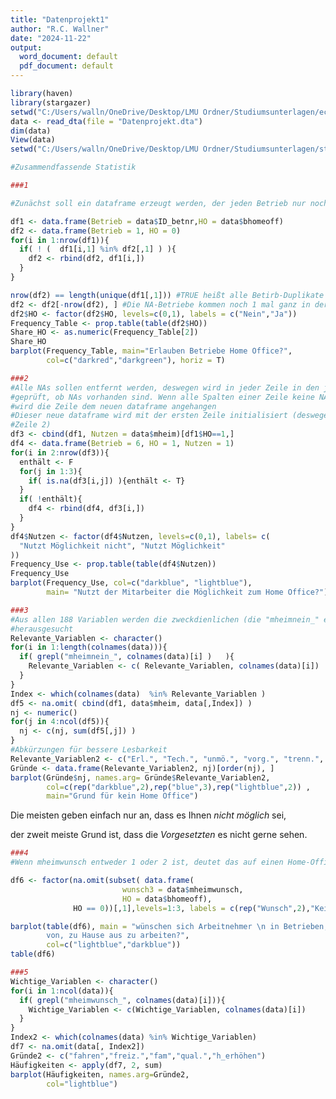 ```yaml
---
title: "Datenprojekt1"
author: "R.C. Wallner"
date: "2024-11-22"
output:
  word_document: default
  pdf_document: default
---
```


```R
library(haven)
library(stargazer)
setwd("C:/Users/walln/OneDrive/Desktop/LMU Ordner/Studiumsunterlagen/econ_WiSe_3/Öko1")
data <- read_dta(file = "Datenprojekt.dta")
dim(data)
View(data)
setwd("C:/Users/walln/OneDrive/Desktop/LMU Ordner/Studiumsunterlagen/stat_WiSe1/GitRepositories/DatenprojektXiaJoRu")
```

```R
#Zusammendfassende Statistik

###1

#Zunächst soll ein dataframe erzeugt werden, der jeden Betrieb nur noch einzeln enthält  

df1 <- data.frame(Betrieb = data$ID_betnr,HO = data$bhomeoff)
df2 <- data.frame(Betrieb = 1, HO = 0) 
for(i in 1:nrow(df1)){
  if( ! (  df1[i,1] %in% df2[,1] ) ){
    df2 <- rbind(df2, df1[i,])
  }
}

nrow(df2) == length(unique(df1[,1])) #TRUE heißt alle Betirb-Duplikate eliminert
df2 <- df2[-nrow(df2), ] #Die NA-Betriebe kommen noch 1 mal ganz in der letzten Zeile vor
df2$HO <- factor(df2$HO, levels=c(0,1), labels = c("Nein","Ja"))
Frequency_Table <- prop.table(table(df2$HO))
Share_HO <- as.numeric(Frequency_Table[2])
Share_HO
barplot(Frequency_Table, main="Erlauben Betriebe Home Office?",
        col=c("darkred","darkgreen"), horiz = T)
```


```R
###2
#Alle NAs sollen entfernt werden, deswegen wird in jeder Zeile in den jeweiligen Spalten
#geprüft, ob NAs vorhanden sind. Wenn alle Spalten einer Zeile keine NAs enthalten, dann
#wird die Zeile dem neuen dataframe angehangen
#Dieser neue dataframe wird mit der ersten Zeile initialisiert (deswegen beginnt es bei 
#Zeile 2)
df3 <- cbind(df1, Nutzen = data$mheim)[df1$HO==1,]
df4 <- data.frame(Betrieb = 6, HO = 1, Nutzen = 1)
for(i in 2:nrow(df3)){
  enthält <- F
  for(j in 1:3){
    if( is.na(df3[i,j]) ){enthält <- T}
  }
  if( !enthält){
    df4 <- rbind(df4, df3[i,])
  }
}
df4$Nutzen <- factor(df4$Nutzen, levels=c(0,1), labels= c(
  "Nutzt Möglichkeit nicht", "Nutzt Möglichkeit"
))
Frequency_Use <- prop.table(table(df4$Nutzen))
Frequency_Use 
barplot(Frequency_Use, col=c("darkblue", "lightblue"),
        main= "Nutzt der Mitarbeiter die Möglichkeit zum Home Office?")
```
```R
###3
#Aus allen 188 Variablen werden die zweckdienlichen (die "mheimnein_" enthalten) 
#herausgesucht
Relevante_Variablen <- character()
for(i in 1:length(colnames(data))){
  if( grepl("mheimnein_", colnames(data)[i] )   ){
    Relevante_Variablen <- c( Relevante_Variablen, colnames(data)[i])
  }
} 
Index <- which(colnames(data)  %in% Relevante_Variablen )
df5 <- na.omit( cbind(df1, data$mheim, data[,Index]) )
nj <- numeric()
for(j in 4:ncol(df5)){
  nj <- c(nj, sum(df5[,j]) )
}
#Abkürzungen für bessere Lesbarkeit
Relevante_Variablen2 <- c("Erl.", "Tech.", "unmö.", "vorg.", "trenn.", "team", "karr.")
Gründe <- data.frame(Relevante_Variablen2, nj)[order(nj), ]
barplot(Gründe$nj, names.arg= Gründe$Relevante_Variablen2,
        col=c(rep("darkblue",2),rep("blue",3),rep("lightblue",2)) ,
        main="Grund für kein Home Office")
```
Die meisten geben einfach nur an, dass es Ihnen *nicht möglich* sei,

der zweit meiste Grund ist, dass die *Vorgesetzten* es nicht gerne sehen. 

```R
###4
#Wenn mheimwunsch entweder 1 oder 2 ist, deutet das auf einen Home-Office-Wunsch hin

df6 <- factor(na.omit(subset( data.frame( 
                         wunsch3 = data$mheimwunsch, 
                         HO = data$bhomeoff),
              HO == 0))[,1],levels=1:3, labels = c(rep("Wunsch",2),"Kein Wunsch") )

barplot(table(df6), main = "wünschen sich Arbeitnehmer \n in Betrieben, die kein HO anbieten
        von, zu Hause aus zu arbeiten?",
        col=c("lightblue","darkblue"))
table(df6)
```
```R
###5
Wichtige_Variablen <- character()
for(i in 1:ncol(data)){
  if( grepl("mheimwunsch_", colnames(data)[i])){
    Wichtige_Variablen <- c(Wichtige_Variablen, colnames(data)[i])
  }
}
Index2 <- which(colnames(data) %in% Wichtige_Variablen)
df7 <- na.omit(data[, Index2])
Gründe2 <- c("fahren","freiz.","fam","qual.","h_erhöhen")
Häufigkeiten <- apply(df7, 2, sum)
barplot(Häufigkeiten, names.arg=Gründe2,
        col="lightblue")

```











